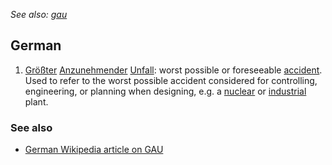 ''See also: [[gau]]''
==German==
{{acronym}}
#[[Größter]] [[Anzunehmender]] [[Unfall]]: worst possible or foreseeable [[accident]]. Used to refer to the worst possible accident considered for controlling, engineering, or planning when designing, e.g. a [[nuclear]] or [[industrial]] plant.

===See also===
*[http://de.wikipedia.org/wiki/GAU German Wikipedia article on GAU]